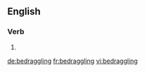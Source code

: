 ==English==

===Verb===
{{head|en|present participle}}

# {{present participle of|bedraggle|lang=en|nocat=1}}

[[de:bedraggling]]
[[fr:bedraggling]]
[[vi:bedraggling]]